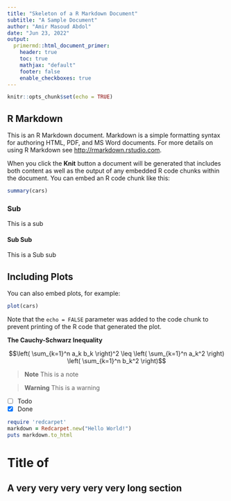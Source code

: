 ```yaml
---
title: "Skeleton of a R Markdown Document"
subtitle: "A Sample Document"
author: "Amir Masoud Abdol"
date: "Jun 23, 2022"
output: 
  primermd::html_document_primer:
    header: true
    toc: true
    mathjax: "default"
    footer: false
    enable_checkboxes: true
---
```


```r
knitr::opts_chunk$set(echo = TRUE)
```

## R Markdown

This is an R Markdown document. Markdown is a simple formatting syntax for authoring HTML, PDF, and MS Word documents. For more details on using R Markdown see <http://rmarkdown.rstudio.com>.

When you click the **Knit** button a document will be generated that includes both content as well as the output of any embedded R code chunks within the document. You can embed an R code chunk like this:

```r
summary(cars)
```

### Sub

This is a sub

#### Sub Sub

This is a Sub sub

## Including Plots

You can also embed plots, for example:

```r
plot(cars)
```

Note that the `echo = FALSE` parameter was added to the code chunk to prevent printing of the R code that generated the plot.


**The Cauchy-Schwarz Inequality**

$$\left( \sum_{k=1}^n a_k b_k \right)^2 \leq \left( \sum_{k=1}^n a_k^2 \right) \left( \sum_{k=1}^n b_k^2 \right)$$


> **Note**
> This is a note

> **Warning**
> This is a warning


- [ ] Todo
- [x] Done

```ruby
require 'redcarpet'
markdown = Redcarpet.new("Hello World!")
puts markdown.to_html
```

# Title of 

## A very very very very very long section
